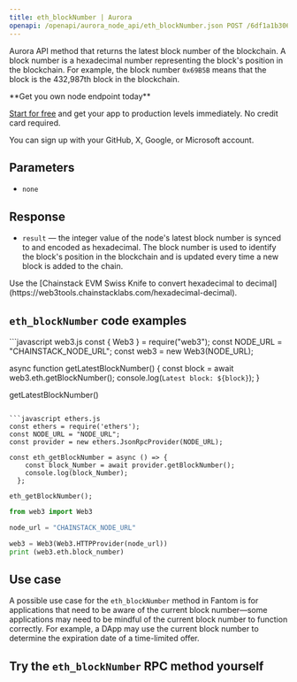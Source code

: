 ---
title: eth_blockNumber | Aurora
openapi: /openapi/aurora_node_api/eth_blockNumber.json POST /6df1a1b3061097e66349993a96b8e535
---

Aurora API method that returns the latest block number of the blockchain. A block number is a hexadecimal number representing the block's position in the blockchain. For example, the block number `0x69B5B` means that the block is the 432,987th block in the blockchain.

<Check>
**Get you own node endpoint today**

[Start for free](https://console.chainstack.com/) and get your app to production levels immediately. No credit card required.

You can sign up with your GitHub, X, Google, or Microsoft account.
</Check>


## Parameters

* `none`

## Response

* `result` — the integer value of the node's latest block number is synced to and encoded as hexadecimal. The block number is used to identify the block's position in the blockchain and is updated every time a new block is added to the chain.

<Note>
Use the [Chainstack EVM Swiss Knife to convert hexadecimal to decimal](https://web3tools.chainstacklabs.com/hexadecimal-decimal).
</Note>


## `eth_blockNumber` code examples

<CodeGroup>
```javascript web3.js
const { Web3 } = require("web3");
const NODE_URL = "CHAINSTACK_NODE_URL";
const web3 = new Web3(NODE_URL);

async function getLatestBlockNumber() {
  const block = await web3.eth.getBlockNumber();
  console.log(`Latest block: ${block}`);
}
  
getLatestBlockNumber()
```

```javascript ethers.js
const ethers = require('ethers');
const NODE_URL = "NODE_URL";
const provider = new ethers.JsonRpcProvider(NODE_URL);

const eth_getBlockNumber = async () => {
    const block_Number = await provider.getBlockNumber();
    console.log(block_Number);
  };

eth_getBlockNumber();
```

```python web3.py
from web3 import Web3

node_url = "CHAINSTACK_NODE_URL"

web3 = Web3(Web3.HTTPProvider(node_url))
print (web3.eth.block_number)
```
</CodeGroup>


## Use case

A possible use case for the `eth_blockNumber` method in Fantom is for applications that need to be aware of the current block number—some applications may need to be mindful of the current block number to function correctly. For example, a DApp may use the current block number to determine the expiration date of a time-limited offer.

## Try the `eth_blockNumber` RPC method yourself